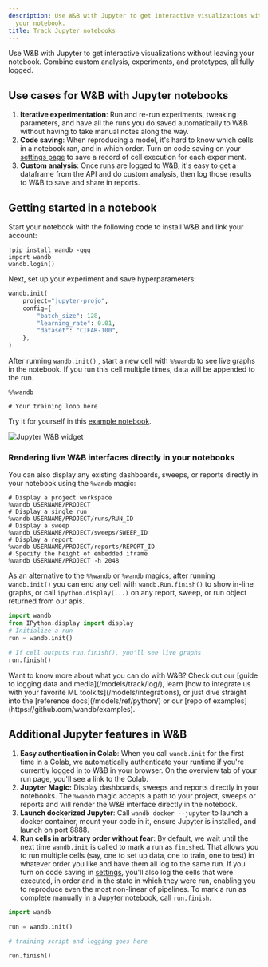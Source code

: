 ```yaml
---
description: Use W&B with Jupyter to get interactive visualizations without leaving
  your notebook.
title: Track Jupyter notebooks
---
```


Use W&B with Jupyter to get interactive visualizations without leaving your notebook. Combine custom analysis, experiments, and prototypes, all fully logged.

## Use cases for W&B with Jupyter notebooks

1. **Iterative experimentation**: Run and re-run experiments, tweaking parameters, and have all the runs you do saved automatically to W&B without having to take manual notes along the way.
2. **Code saving**: When reproducing a model, it's hard to know which cells in a notebook ran, and in which order. Turn on code saving on your [settings page](/platform/app/settings-page/) to save a record of cell execution for each experiment.
3. **Custom analysis**: Once runs are logged to W&B, it's easy to get a dataframe from the API and do custom analysis, then log those results to W&B to save and share in reports.

## Getting started in a notebook

Start your notebook with the following code to install W&B and link your account:

```notebook
!pip install wandb -qqq
import wandb
wandb.login()
```

Next, set up your experiment and save hyperparameters:

```python
wandb.init(
    project="jupyter-projo",
    config={
        "batch_size": 128,
        "learning_rate": 0.01,
        "dataset": "CIFAR-100",
    },
)
```

After running `wandb.init()` , start a new cell with `%%wandb` to see live graphs in the notebook. If you run this cell multiple times, data will be appended to the run.

```notebook
%%wandb

# Your training loop here
```

Try it for yourself in this [example notebook](https://wandb.me/jupyter-interact-colab).

<Frame>
    <img src="/images/track/jupyter_widget.png" alt="Jupyter W&B widget"  />
</Frame>

### Rendering live W&B interfaces directly in your notebooks

You can also display any existing dashboards, sweeps, or reports directly in your notebook using the `%wandb` magic:

```notebook
# Display a project workspace
%wandb USERNAME/PROJECT
# Display a single run
%wandb USERNAME/PROJECT/runs/RUN_ID
# Display a sweep
%wandb USERNAME/PROJECT/sweeps/SWEEP_ID
# Display a report
%wandb USERNAME/PROJECT/reports/REPORT_ID
# Specify the height of embedded iframe
%wandb USERNAME/PROJECT -h 2048
```

As an alternative to the `%%wandb` or `%wandb` magics, after running `wandb.init()` you can end any cell with `wandb.Run.finish()` to show in-line graphs, or call `ipython.display(...)` on any report, sweep, or run object returned from our apis.

```python
import wandb
from IPython.display import display
# Initialize a run
run = wandb.init()

# If cell outputs run.finish(), you'll see live graphs
run.finish()
```

<Note>
Want to know more about what you can do with W&B? Check out our [guide to logging data and media](/models/track/log/), learn [how to integrate us with your favorite ML toolkits](/models/integrations), or just dive straight into the [reference docs](/models/ref/python/) or our [repo of examples](https://github.com/wandb/examples).
</Note>

## Additional Jupyter features in W&B

1. **Easy authentication in Colab**: When you call `wandb.init` for the first time in a Colab, we automatically authenticate your runtime if you're currently logged in to W&B in your browser. On the overview tab of your run page, you'll see a link to the Colab.
2. **Jupyter Magic:** Display dashboards, sweeps and reports directly in your notebooks. The `%wandb` magic accepts a path to your project, sweeps or reports and will render the W&B interface directly in the notebook.
3. **Launch dockerized Jupyter**: Call `wandb docker --jupyter` to launch a docker container, mount your code in it, ensure Jupyter is installed, and launch on port 8888.
4. **Run cells in arbitrary order without fear**: By default, we wait until the next time `wandb.init` is called to mark a run as `finished`. That allows you to run multiple cells (say, one to set up data, one to train, one to test) in whatever order you like and have them all log to the same run. If you turn on code saving in [settings](https://app.wandb.ai/settings), you'll also log the cells that were executed, in order and in the state in which they were run, enabling you to reproduce even the most non-linear of pipelines. To mark a run as complete manually in a Jupyter notebook, call `run.finish`.

```python
import wandb

run = wandb.init()

# training script and logging goes here

run.finish()
```